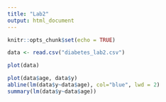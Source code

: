 ```yaml
---
title: "Lab2"
output: html_document
---
```


```r
knitr::opts_chunk$set(echo = TRUE)
```

```r
data <- read.csv("diabetes_lab2.csv")
```

```r
plot(data)
```

```r
plot(data$age, data$y)
abline(lm(data$y~data$age), col="blue", lwd = 2)
summary(lm(data$y~data$age))
```

